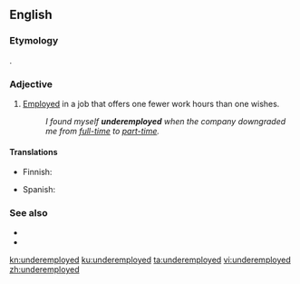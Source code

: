 ==English==

===Etymology===
{{prefix|under|employed|lang=en}}.

===Adjective===
{{en-adj|-}}

# [[employed|Employed]] in a job that offers one fewer work hours than one wishes.
#: ''I found myself '''underemployed''' when the company downgraded me from [[full-time]] to [[part-time]].''

====Translations====
{{trans-top|employed in a job for which one is overqualified}}
* Finnish: {{t|fi|vajaatyöllistetty}}
{{trans-mid}}
* Spanish: {{t+|es|subempleado}}
{{trans-bottom}}

===See also===
* {{l|en|unemployed}}
* {{l|en|malemployed}}

[[kn:underemployed]]
[[ku:underemployed]]
[[ta:underemployed]]
[[vi:underemployed]]
[[zh:underemployed]]